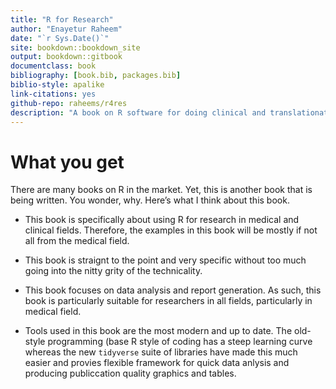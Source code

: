 ```yaml
--- 
title: "R for Research"
author: "Enayetur Raheem"
date: "`r Sys.Date()`"
site: bookdown::bookdown_site
output: bookdown::gitbook
documentclass: book
bibliography: [book.bib, packages.bib]
biblio-style: apalike
link-citations: yes
github-repo: raheems/r4res
description: "A book on R software for doing clinical and translationation research."
---
```


# What you get{-}

There are many books on R in the market. Yet, this is another book that is being written. You wonder, why. Here's what I think about this book.

- This book is specifically about using R for research in medical and clinical fields. Therefore, the examples in this book will be mostly if not all from the medical field.

- This book is straignt to the point and very specific without too much going into the nitty grity of the technicality.

- This book focuses on data analysis and report generation. As such, this book is particularly suitable for researchers in all fields, particularly in medical field.

- Tools used in this book are the most modern and up to date. The old-style programming (base R style of coding has a steep learning curve whereas the new `tidyverse` suite of libraries have made this much easier and provies flexible framework for quick data anlysis and producing publiccation quality graphics and tables. 


